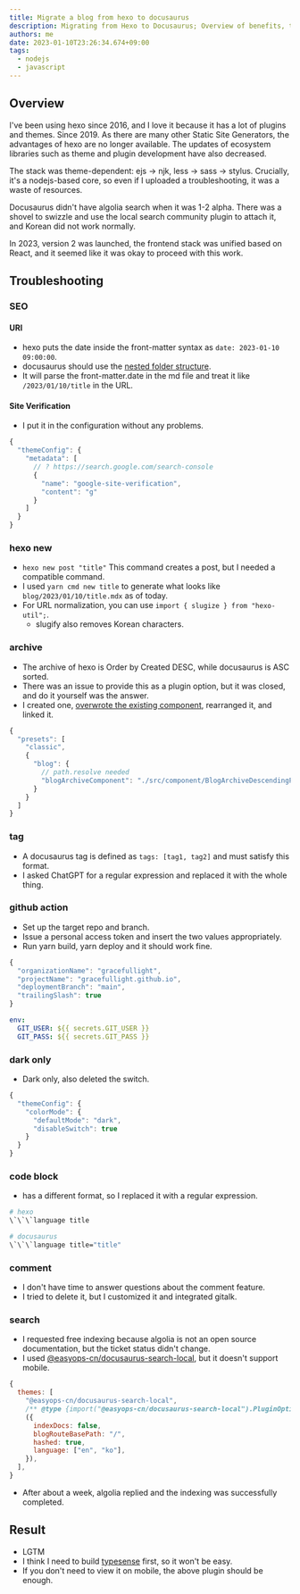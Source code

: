 ```yaml
---
title: Migrate a blog from hexo to docusaurus
description: Migrating from Hexo to Docusaurus; Overview of benefits, troubleshooting tips for SEO and Site Verification.
authors: me
date: 2023-01-10T23:26:34.674+09:00
tags:
  - nodejs
  - javascript
---
```


## Overview

I've been using hexo since 2016, and I love it because it has a lot of plugins and themes.
Since 2019. As there are many other Static Site Generators, the advantages of hexo are no longer available.
The updates of ecosystem libraries such as theme and plugin development have also decreased.

The stack was theme-dependent: ejs -> njk, less -> sass -> stylus.
Crucially, it's a nodejs-based core, so even if I uploaded a troubleshooting, it was a waste of resources.

Docusaurus didn't have algolia search when it was 1-2 alpha.
There was a shovel to swizzle and use the local search community plugin to attach it, and Korean did not work normally.

In 2023, version 2 was launched, the frontend stack was unified based on React, and it seemed like it was okay to proceed with this work.

## Troubleshooting

### SEO

#### URI

- hexo puts the date inside the front-matter syntax as `date: 2023-01-10 09:00:00`.
- docusaurus should use the [nested folder structure](https://docusaurus.io/docs/blog#blog-post-date).
- It will parse the front-matter.date in the md file and treat it like `/2023/01/10/title` in the URL.

#### Site Verification

- I put it in the configuration without any problems.

```js title="docusaurus.config.js"
{
  "themeConfig": {
    "metadata": [
      // ? https://search.google.com/search-console
      {
        "name": "google-site-verification",
        "content": "g"
      }
    ]
  }
}
```

### hexo new

- `hexo new post "title"` This command creates a post, but I needed a compatible command.
- I used `yarn cmd new title` to generate what looks like `blog/2023/01/10/title.mdx` as of today.
- For URL normalization, you can use `import { slugize } from "hexo-util";`.
  - slugify also removes Korean characters.

### archive

- The archive of hexo is Order by Created DESC, while docusaurus is ASC sorted.
- There was an issue to provide this as a plugin option, but it was closed, and do it yourself was the answer.
- I created one, [overwrote the existing component](https://github.com/facebook/docusaurus/blob/main/packages/docusaurus-theme-classic/src/theme/BlogArchivePage/index.tsx), rearranged it, and linked it.

```js title="docusaurus.config.js"
{
  "presets": [
    "classic",
    {
      "blog": {
        // path.resolve needed
        "blogArchiveComponent": "./src/component/BlogArchiveDescendingPage.tsx"
      }
    }
  ]
}
```

### tag

- A docusaurus tag is defined as `tags: [tag1, tag2]` and must satisfy this format.
- I asked ChatGPT for a regular expression and replaced it with the whole thing.

### github action

- Set up the target repo and branch.
- Issue a personal access token and insert the two values appropriately.
- Run yarn build, yarn deploy and it should work fine.

```js title="docusaurus.config.js"
{
  "organizationName": "gracefullight",
  "projectName": "gracefullight.github.io",
  "deploymentBranch": "main",
  "trailingSlash": true
}
```

```yml title="workflows/main.yml"
env:
  GIT_USER: ${{ secrets.GIT_USER }}
  GIT_PASS: ${{ secrets.GIT_PASS }}
```

### dark only

- Dark only, also deleted the switch.

```js title="docusaurus.config.js"
{
  "themeConfig": {
    "colorMode": {
      "defaultMode": "dark",
      "disableSwitch": true
    }
  }
}
```

### code block

- has a different format, so I replaced it with a regular expression.

```bash
# hexo
\`\`\`language title

# docusaurus
\`\`\`language title="title"
```

### comment

- I don't have time to answer questions about the comment feature.
- I tried to delete it, but I customized it and integrated gitalk.

### search

- I requested free indexing because algolia is not an open source documentation, but the ticket status didn't change.
- I used [@easyops-cn/docusaurus-search-local](https://github.com/easyops-cn/docusaurus-search-local), but it doesn't support mobile.

```js title="docusaurus.config.js"
{
  themes: [
    "@easyops-cn/docusaurus-search-local",
    /** @type {import("@easyops-cn/docusaurus-search-local").PluginOptions} */
    ({
      indexDocs: false,
      blogRouteBasePath: "/",
      hashed: true,
      language: ["en", "ko"],
    }),
  ],
}
```

- After about a week, algolia replied and the indexing was successfully completed.

## Result

- LGTM
- I think I need to build [typesense](https://docusaurus.io/docs/search#using-typesense-docsearch) first, so it won't be easy.
- If you don't need to view it on mobile, the above plugin should be enough.
